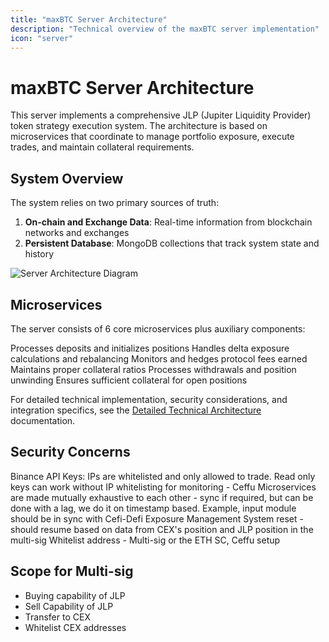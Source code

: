 ```yaml
---
title: "maxBTC Server Architecture"
description: "Technical overview of the maxBTC server implementation"
icon: "server"
---
```


# maxBTC Server Architecture

This server implements a comprehensive JLP (Jupiter Liquidity Provider) token strategy execution system. The architecture is based on microservices that coordinate to manage portfolio exposure, execute trades, and maintain collateral requirements.

## System Overview

The system relies on two primary sources of truth:

1. **On-chain and Exchange Data**: Real-time information from blockchain networks and exchanges
2. **Persistent Database**: MongoDB collections that track system state and history

<img src="/images/server-architecture.png" alt="Server Architecture Diagram" />

## Microservices

The server consists of 6 core microservices plus auxiliary components:

<CardGroup cols={2}>
  <Card title="Input Module" icon="arrow-right-to-bracket" href="/technical/microservices/input">
    Processes deposits and initializes positions
  </Card>
  <Card title="Exposure Management" icon="scale-balanced" href="/technical/microservices/exposure">
    Handles delta exposure calculations and rebalancing
  </Card>
  <Card title="Fee Hedge" icon="money-bill-transfer" href="/technical/microservices/fees">
    Monitors and hedges protocol fees earned
  </Card>
  <Card title="Collateral Rebalancing" icon="arrows-rotate" href="/technical/microservices/rebalancing">
    Maintains proper collateral ratios
  </Card>
  <Card title="Exit Module" icon="arrow-right-from-bracket" href="/technical/microservices/exit">
    Processes withdrawals and position unwinding
  </Card>
  <Card title="Collateral Management" icon="vault" href="/technical/microservices/collateral">
    Ensures sufficient collateral for open positions
  </Card>
</CardGroup>

For detailed technical implementation, security considerations, and integration specifics, see the [Detailed Technical Architecture](/technical/architecture) documentation.

## Security Concerns

<AccordionGroup>
  <Accordion title="API Key Management">
    Binance API Keys: IPs are whitelisted and only allowed to trade. Read only keys can work without IP whitelisting for monitoring - Ceffu
  </Accordion>
  <Accordion title="Microservice Architecture">
    Microservices are made mutually exhaustive to each other - sync if required, but can be done with a lag, we do it on timestamp based. Example, input module should be in sync with Cefi-Defi Exposure Management
  </Accordion>
  <Accordion title="System Recovery">
    System reset - should resume based on data from CEX's position and JLP position in the multi-sig
  </Accordion>
  <Accordion title="Binance Security">
    Whitelist address - Multi-sig or the ETH SC, Ceffu setup
  </Accordion>
</AccordionGroup>

## Scope for Multi-sig

- Buying capability of JLP
- Sell Capability of JLP
- Transfer to CEX
- Whitelist CEX addresses 